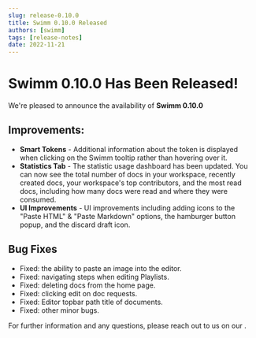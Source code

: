 ```yaml
---
slug: release-0.10.0
title: Swimm 0.10.0 Released
authors: [swimm] 
tags: [release-notes]
date: 2022-11-21
---
```


# Swimm 0.10.0 Has Been Released!

We're pleased to announce the availability of **Swimm 0.10.0**<SwimmMoji text="release"/>

<SwimmReleaseBlogPost version="0.10.0" />

<SwimmReleaseVideo version="0.10.0" />

## Improvements:
- **Smart Tokens** - Additional information about the token is displayed when clicking on the Swimm tooltip rather than hovering over it.  
- **Statistics Tab** - The statistic usage dashboard has been updated. You can now see the total number of docs in your workspace, recently created docs, your workspace's top contributors, and the most read docs, including how many docs were read and where they were consumed. 
- **UI Improvements** - UI improvements including adding icons to the "Paste HTML" & "Paste Markdown" options, the hamburger button popup, and the discard draft icon. 

## Bug Fixes
- Fixed: the ability to paste an image into the editor.
- Fixed: navigating steps when editing Playlists.
- Fixed: deleting docs from the home page.
- Fixed: clicking edit on doc requests.
- Fixed: Editor topbar path title of documents.
- Fixed: other minor bugs.


For further information and any questions, please reach out to us on our <SwimmLink target="slack" />.

<SwimmReleaseTweet version="0.10.0" />
